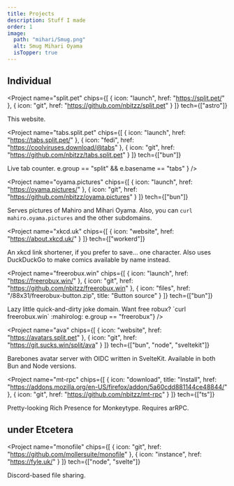 ```yaml
---
title: Projects
description: Stuff I made
order: 1
image:
  path: "mihari/Smug.png"
  alt: Smug Mihari Oyama
  isTopper: true
---
```


<h2 class="sectionDenoter">Individual</h2>

<Project name="split.pet"
  chips={[
    { icon: "launch", href: "https://split.pet/" },
    { icon: "git", href: "https://github.com/nbitzz/split.pet" }
  ]}
  tech={["astro"]}
>
  This website.
</Project>

<Project name="tabs.split.pet"
  chips={[
    { icon: "launch", href: "https://tabs.split.pet/" },
    { icon: "fedi", href: "https://coolviruses.download/@tabs" },
    { icon: "git", href: "https://github.com/nbitzz/tabs.split.pet" }
  ]}
  tech={["bun"]}
>
  <p>
    Live tab counter.
    <Buttons filter={e => e.group == "split" && e.basename == "tabs" } />
  </p>
</Project>

<Project name="oyama.pictures"
  chips={[
    { icon: "launch", href: "https://oyama.pictures/" },
    { icon: "git", href: "https://github.com/nbitzz/oyama.pictures" }
  ]}
  tech={["bun"]}
>
  Serves pictures of Mahiro and Mihari Oyama. Also, you can `curl mahiro.oyama.pictures` and the other subdomains.
</Project>

<Project name="xkcd.uk"
  chips={[
    { icon: "website", href: "https://about.xkcd.uk/" }
  ]}
  tech={["workerd"]}
>
  An xkcd link shortener, if you prefer to save... one character.
  Also uses DuckDuckGo to make comics available by name instead.
</Project>

<Project name="freerobux.win" 
  chips={[
    { icon: "launch", href: "https://freerobux.win/" },
    { icon: "git", href: "https://github.com/nbitzz/freerobux.win" },
    { icon: "files", href: "/88x31/freerobux-button.zip", title: "Button source" }
  ]}
  tech={["bun"]}
>
  <p>
    Lazy little quick-and-dirty joke domain. Want free robux? `curl freerobux.win` :mahirolog:
    <Buttons filter={e => e.group == "freerobux"} />
  </p>
</Project>

<Project name="ava" 
  chips={[
    { icon: "website", href: "https://avatars.split.pet" },
    { icon: "git", href: "https://git.sucks.win/split/ava" }
  ]}
  tech={["bun", "node", "sveltekit"]}
>
  <p>
    Barebones avatar server with OIDC written in SvelteKit. Available in both Bun and Node versions.
  </p>
</Project>

<Project name="mt-rpc" 
  chips={[
    { icon: "download", title: "Install", href: "https://addons.mozilla.org/en-US/firefox/addon/5a60cdd881144ce48844/" },
    { icon: "git", href: "https://github.com/nbitzz/mt-rpc" }
  ]}
  tech={["ts"]}
>
  <p>
    Pretty-looking Rich Presence for Monkeytype. Requires arRPC.
  </p>
</Project>

<h2 class="sectionDenoter">under Etcetera</h2>

<Project name="monofile"
  chips={[
    { icon: "git", href: "https://github.com/mollersuite/monofile" },
    { icon: "instance", href: "https://fyle.uk/" }
  ]}
  tech={["node", "svelte"]}
>
  Discord-based file sharing.
</Project>

<BtnFx />
